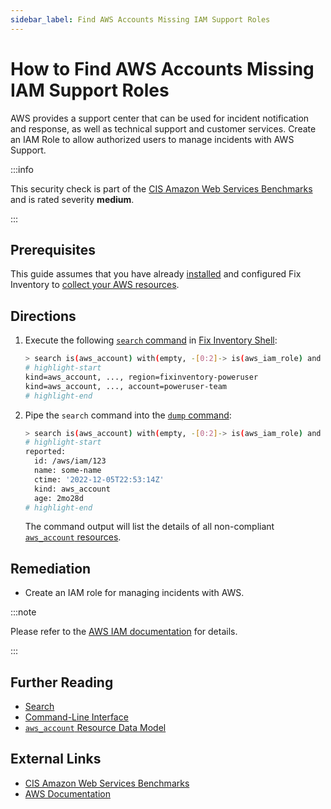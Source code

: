 ```yaml
---
sidebar_label: Find AWS Accounts Missing IAM Support Roles
---
```


# How to Find AWS Accounts Missing IAM Support Roles

AWS provides a support center that can be used for incident notification and response, as well as technical support and customer services. Create an IAM Role to allow authorized users to manage incidents with AWS Support.

:::info

This security check is part of the [CIS Amazon Web Services Benchmarks](https://cisecurity.org/benchmark/amazon_web_services) and is rated severity **medium**.

:::

## Prerequisites

This guide assumes that you have already [installed](../../../getting-started/install/index.mdx) and configured Fix Inventory to [collect your AWS resources](../../../how-to-guides/data-sources/collect-aws-resource-data.mdx).

## Directions

1. Execute the following [`search` command](../../../reference/cli/search.mdx) in [Fix Inventory Shell](../../../reference/components/shell.mdx):

   ```bash
   > search is(aws_account) with(empty, -[0:2]-> is(aws_iam_role) and name=AWSServiceRoleForSupport and role_assume_role_policy_document.Statement[*].{Effect=Allow and Principal.Service=support.amazonaws.com and Action="sts:AssumeRole"})
   # highlight-start
   ​kind=aws_account, ..., region=fixinventory-poweruser
   ​kind=aws_account, ..., account=poweruser-team
   # highlight-end
   ```

2. Pipe the `search` command into the [`dump` command](../../../reference/cli/dump.mdx):

   ```bash
   > search is(aws_account) with(empty, -[0:2]-> is(aws_iam_role) and name=AWSServiceRoleForSupport and role_assume_role_policy_document.Statement[*].{Effect=Allow and Principal.Service=support.amazonaws.com and Action="sts:AssumeRole"}) | dump
   # highlight-start
   ​reported:
   ​  id: /aws/iam/123
   ​  name: some-name
   ​  ctime: '2022-12-05T22:53:14Z'
   ​  kind: aws_account
   ​  age: 2mo28d
   # highlight-end
   ```

   The command output will list the details of all non-compliant [`aws_account` resources](../../../reference/unified-data-model/aws/root/aws_account.mdx).

## Remediation

- Create an IAM role for managing incidents with AWS.

:::note

Please refer to the [AWS IAM documentation](https://docs.aws.amazon.com/awssupport/latest/user/using-service-linked-roles-sup.html) for details.

:::

## Further Reading

- [Search](../../../reference/search/index.mdx)
- [Command-Line Interface](../../../reference/cli/index.mdx)
- [`aws_account` Resource Data Model](../../../reference/unified-data-model/aws/root/aws_account.mdx)

## External Links

- [CIS Amazon Web Services Benchmarks](https://cisecurity.org/benchmark/amazon_web_services)
- [AWS Documentation](https://docs.aws.amazon.com/awssupport/latest/user/using-service-linked-roles-sup.html)
